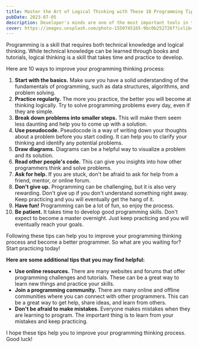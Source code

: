 ```yaml
---
title: Master the Art of Logical Thinking with These 10 Programming Tips
pubDate: 2023-07-05
description: Developer's minds are one of the most important tools in their arsenal. It's not just about knowing how to code, but also being able to think through problems and come up with creative solutions
cover: https://images.unsplash.com/photo-1550745165-9bc0b252726f?ixlib=rb-4.0.3&ixid=M3wxMjA3fDB8MHxwaG90by1wYWdlfHx8fGVufDB8fHx8fA%3D%3D&auto=format&fit=crop&w=2070&q=80
---
```

Programming is a skill that requires both technical knowledge and logical thinking. While technical knowledge can be learned through books and tutorials, logical thinking is a skill that takes time and practice to develop.

Here are 10 ways to improve your programming thinking process:

1. **Start with the basics.** Make sure you have a solid understanding of the fundamentals of programming, such as data structures, algorithms, and problem solving.
2. **Practice regularly.** The more you practice, the better you will become at thinking logically. Try to solve programming problems every day, even if they are simple.
3. **Break down problems into smaller steps.** This will make them seem less daunting and help you to come up with a solution.
4. **Use pseudocode.** Pseudocode is a way of writing down your thoughts about a problem before you start coding. It can help you to clarify your thinking and identify any potential problems.
5. **Draw diagrams.** Diagrams can be a helpful way to visualize a problem and its solution.
6. **Read other people's code.** This can give you insights into how other programmers think and solve problems.
7. **Ask for help.** If you are stuck, don't be afraid to ask for help from a friend, mentor, or online forum.
8. **Don't give up.** Programming can be challenging, but it is also very rewarding. Don't give up if you don't understand something right away. Keep practicing and you will eventually get the hang of it.
9. **Have fun!** Programming can be a lot of fun, so enjoy the process.
10. **Be patient.** It takes time to develop good programming skills. Don't expect to become a master overnight. Just keep practicing and you will eventually reach your goals.

Following these tips can help you to improve your programming thinking process and become a better programmer. So what are you waiting for? Start practicing today!

**Here are some additional tips that you may find helpful:**

* **Use online resources.** There are many websites and forums that offer programming challenges and tutorials. These can be a great way to learn new things and practice your skills.
* **Join a programming community.** There are many online and offline communities where you can connect with other programmers. This can be a great way to get help, share ideas, and learn from others.
* **Don't be afraid to make mistakes.** Everyone makes mistakes when they are learning to program. The important thing is to learn from your mistakes and keep practicing.

I hope these tips help you to improve your programming thinking process. Good luck!